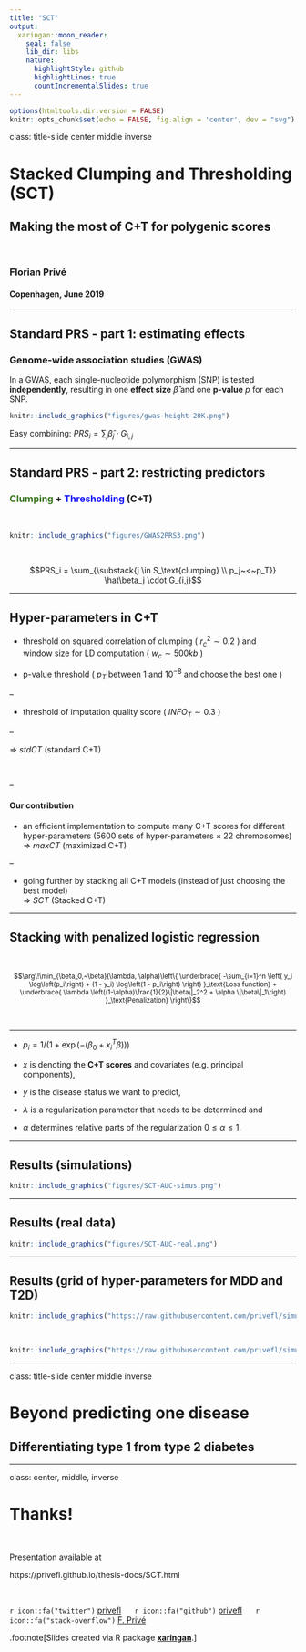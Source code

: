 ```yaml
---
title: "SCT"
output:
  xaringan::moon_reader:
    seal: false
    lib_dir: libs
    nature:
      highlightStyle: github
      highlightLines: true
      countIncrementalSlides: true
---
```


```r
options(htmltools.dir.version = FALSE)
knitr::opts_chunk$set(echo = FALSE, fig.align = 'center', dev = "svg")
```

class: title-slide center middle inverse

# Stacked Clumping and Thresholding (SCT)

## Making the most of C+T for polygenic scores

<br>

### Florian Privé

#### Copenhagen, June 2019

---

## Standard PRS - part 1: estimating effects

### Genome-wide association studies (GWAS)

In a GWAS, each single-nucleotide polymorphism (SNP) is tested **independently**, resulting in one **effect size** $\hat\beta$ and one **p-value** $p$ for each SNP. 

```r
knitr::include_graphics("figures/gwas-height-20K.png")
```

Easy combining: $PRS_i = \sum_j \hat\beta_j \cdot G_{i,j}$

---

## Standard PRS - part 2: restricting predictors

### <span style="color:#38761D">Clumping</span> + <span style="color:#1515FF">Thresholding</span> (C+T)

<br>

```r
knitr::include_graphics("figures/GWAS2PRS3.png")
```

<br>

$$PRS_i = \sum_{\substack{j \in S_\text{clumping} \\ p_j~<~p_T}} \hat\beta_j \cdot G_{i,j}$$

---

## Hyper-parameters in C+T

- threshold on squared correlation of clumping ( $r_c^2 \sim 0.2$ ) and    
window size for LD computation ( $w_c \sim 500 kb$ )

- p-value threshold ( $p_T$ between $1$ and $10^{-8}$ and choose the best one )

--

- threshold of imputation quality score ( $INFO_T \sim 0.3$ )

--

$\Longrightarrow$ *stdCT* (standard C+T)

<br>

--

#### Our contribution

- an efficient implementation to compute many C+T scores for different hyper-parameters (5600 sets of hyper-parameters $\times$ 22 chromosomes)    
$\Longrightarrow$ *maxCT* (maximized C+T)

--

- going further by stacking all C+T models (instead of just choosing the best model)    
$\Longrightarrow$ *SCT* (Stacked C+T)

---

## Stacking with penalized logistic regression

<br>

<Small>$$\arg\!\min_{\beta_0,~\beta}(\lambda, \alpha)\left\{  \underbrace{ -\sum_{i=1}^n \left( y_i \log\left(p_i\right) + (1 - y_i) \log\left(1 - p_i\right) \right) }_\text{Loss function}   +   \underbrace{ \lambda \left((1-\alpha)\frac{1}{2}\|\beta\|_2^2 + \alpha \|\beta\|_1\right) }_\text{Penalization}  \right\}$$</Small>

<br>

***

- $p_i=1/\left(1+\exp\left(-(\beta_0 + x_i^T\beta)\right)\right)$

- $x$ is denoting the **C+T scores** and covariates (e.g. principal components), 

- $y$ is the disease status we want to predict, 

- $\lambda$ is a regularization parameter that needs to be determined and

- $\alpha$ determines relative parts of the regularization $0 \le \alpha \le 1$. 

---

## Results (simulations)

```r
knitr::include_graphics("figures/SCT-AUC-simus.png")
```

---

## Results (real data)

```r
knitr::include_graphics("figures/SCT-AUC-real.png")
```

---

## Results (grid of hyper-parameters for MDD and T2D)

```r
knitr::include_graphics("https://raw.githubusercontent.com/privefl/simus-PRS/master/figures/grid-MDD.png")
```

<br>

```r
knitr::include_graphics("https://raw.githubusercontent.com/privefl/simus-PRS/master/figures/grid-T2D.png")
```

---

class: title-slide center middle inverse

# Beyond predicting one disease

## Differentiating type 1 from type 2 diabetes

---

class: center, middle, inverse

# Thanks!

<br>

Presentation available at

https://privefl.github.io/thesis-docs/SCT.html

<br>

`r icon::fa("twitter")` [privefl](https://twitter.com/privefl) &nbsp;&nbsp;&nbsp;&nbsp; `r icon::fa("github")` [privefl](https://github.com/privefl) &nbsp;&nbsp;&nbsp;&nbsp; `r icon::fa("stack-overflow")` [F. Privé](https://stackoverflow.com/users/6103040/f-priv%c3%a9)

.footnote[Slides created via R package [**xaringan**](https://github.com/yihui/xaringan).]
